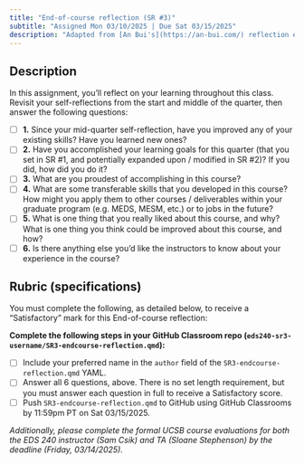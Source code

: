 ```yaml
---
title: "End-of-course reflection (SR #3)"
subtitle: "Assigned Mon 03/10/2025 | Due Sat 03/15/2025"
description: "Adapted from [An Bui's](https://an-bui.com/) reflection exercises in ENVS 193DS"
---
```


## Description 

In this assignment, you'll reflect on your learning throughout this class. Revisit your self-reflections from the start and middle of the quarter, then answer the following questions:

- [ ] **1.** Since your mid-quarter self-reflection, have you improved any of your existing skills? Have you learned new ones?
- [ ] **2.** Have you accomplished your learning goals for this quarter (that you set in SR #1, and potentially expanded upon / modified in SR #2)? If you did, how did you do it?
- [ ] **3.** What are you proudest of accomplishing in this course? 
- [ ] **4.** What are some transferable skills that you developed in this course? How might you apply them to other courses / deliverables within your graduate program (e.g. MEDS, MESM, etc.) or to jobs in the future?
- [ ] **5.** What is one thing that you really liked about this course, and why? What is one thing you think could be improved about this course, and how?
- [ ] **6.** Is there anything else you'd like the instructors to know about your experience in the course?

## Rubric (specifications)

You must complete the following, as detailed below, to receive a "Satisfactory" mark for this End-of-course reflection:

**Complete the following steps in your GitHub Classroom repo (`eds240-sr3-username/SR3-endcourse-reflection.qmd`):**

- [ ] Include your preferred name in the `author` field of the `SR3-endcourse-reflection.qmd` YAML. 
- [ ] Answer all 6 questions, above. There is no set length requirement, but you must answer each question in full to receive a Satisfactory score.
- [ ] Push `SR3-endcourse-reflection.qmd` to GitHub using GitHub Classrooms by 11:59pm PT on Sat 03/15/2025.

*Additionally, please complete the formal UCSB course evaluations for both the EDS 240 instructor (Sam Csik) and TA (Sloane Stephenson) by the deadline (Friday, 03/14/2025).*
